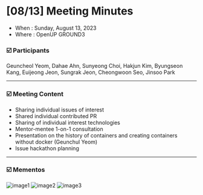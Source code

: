 # [08/13] Meeting Minutes

- When : Sunday, August 13, 2023
- Where : OpenUP GROUND3

### ☑️ Participants

Geuncheol Yeom, Dahae Ahn, Sunyeong Choi, Hakjun Kim, Byungseon Kang, Euijeong Jeon, Sungrak Jeon, Cheongwoon Seo, Jinsoo Park
    
---

### ☑️ Meeting Content

- Sharing individual issues of interest
- Shared individual contributed PR
- Sharing of individual interest technologies
- Mentor-mentee 1-on-1 consultation
- Presentation on the history of containers and creating containers without docker (Geunchul Yeom)
- Issue hackathon planning

---

### ☑️ Mementos

![image1](./images/230813_1.jpg)
![image2](./images/230813_2.jpg)
![image3](./images/230813_3.jpg)